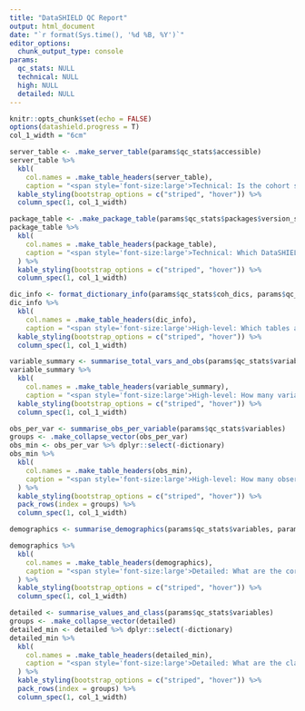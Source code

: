 ```yaml
---
title: "DataSHIELD QC Report"
output: html_document
date: "`r format(Sys.time(), '%d %B, %Y')`"
editor_options: 
  chunk_output_type: console
params:
  qc_stats: NULL
  technical: NULL
  high: NULL
  detailed: NULL
---
```


```r
knitr::opts_chunk$set(echo = FALSE)
options(datashield.progress = T)
col_1_width = "6cm"
```

```r
server_table <- .make_server_table(params$qc_stats$accessible)
server_table %>%
  kbl(
    col.names = .make_table_headers(server_table),
    caption = "<span style='font-size:large'>Technical: Is the cohort server currently up</span>") %>%
  kable_styling(bootstrap_options = c("striped", "hover")) %>%
  column_spec(1, col_1_width)
```

```r
package_table <- .make_package_table(params$qc_stats$packages$version_status)
package_table %>%
  kbl(
    col.names = .make_table_headers(package_table),
    caption = "<span style='font-size:large'>Technical: Which DataSHIELD packages are available?</span>", 
  ) %>%
  kable_styling(bootstrap_options = c("striped", "hover")) %>%
  column_spec(1, col_1_width)
```

```r
dic_info <- format_dictionary_info(params$qc_stats$coh_dics, params$qc_stats$all_dics)
dic_info %>% 
  kbl(
    col.names = .make_table_headers(dic_info),
    caption = "<span style='font-size:large'>High-level: Which tables are available for which cohorts?</span>") %>%
  kable_styling(bootstrap_options = c("striped", "hover")) %>%
  column_spec(1, col_1_width)
```

```r
variable_summary <- summarise_total_vars_and_obs(params$qc_stats$variables)
variable_summary %>%
  kbl(
    col.names = .make_table_headers(variable_summary),
    caption = "<span style='font-size:large'>High-level: How many variables and observations do each cohort have available?</span>") %>%
  kable_styling(bootstrap_options = c("striped", "hover")) %>%
  column_spec(1, col_1_width)
```

```r
obs_per_var <- summarise_obs_per_variable(params$qc_stats$variables)
groups <- .make_collapse_vector(obs_per_var)
obs_min <- obs_per_var %>% dplyr::select(-dictionary) 
obs_min %>%
  kbl(
    col.names = .make_table_headers(obs_min),
    caption = "<span style='font-size:large'>High-level: How many observations per variable?</span>"
  ) %>%
  kable_styling(bootstrap_options = c("striped", "hover")) %>%
  pack_rows(index = groups) %>%
  column_spec(1, col_1_width)
```

```r
demographics <- summarise_demographics(params$qc_stats$variables, params$qc_stats$demographics)

demographics %>%
  kbl(
    col.names = .make_table_headers(demographics),
    caption = "<span style='font-size:large'>Detailed: What are the core demographics of each cohort?</span>"
  ) %>%
  kable_styling(bootstrap_options = c("striped", "hover")) %>%
  column_spec(1, col_1_width)
```

```r
detailed <- summarise_values_and_class(params$qc_stats$variables)
groups <- .make_collapse_vector(detailed)
detailed_min <- detailed %>% dplyr::select(-dictionary)
detailed_min %>%
  kbl(
    col.names = .make_table_headers(detailed_min),
    caption = "<span style='font-size:large'>Detailed: What are the class and values of all variables?</span>"
  ) %>%
  kable_styling(bootstrap_options = c("striped", "hover")) %>%
  pack_rows(index = groups) %>%
  column_spec(1, col_1_width)
```

